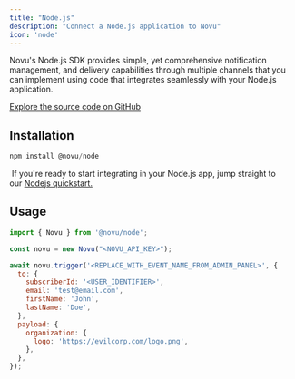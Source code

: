 ```yaml
---
title: "Node.js"
description: "Connect a Node.js application to Novu"
icon: 'node'
---
```


Novu's Node.js SDK provides simple, yet comprehensive notification management, and delivery capabilities through multiple channels that you can implement using code that integrates seamlessly with your Node.js application.

[Explore the source code on GitHub](https://github.com/novuhq/novu/tree/next/packages/node)

## Installation

```js
npm install @novu/node 
```

<Tip> If you're ready to start integrating in your Node.js app, jump straight to our [Nodejs quickstart.](/quickstarts/nodejs)</Tip>

## Usage 

```js
import { Novu } from '@novu/node';

const novu = new Novu("<NOVU_API_KEY>");

await novu.trigger('<REPLACE_WITH_EVENT_NAME_FROM_ADMIN_PANEL>', {
  to: {
    subscriberId: '<USER_IDENTIFIER>',
    email: 'test@email.com',
    firstName: 'John',
    lastName: 'Doe',
  },
  payload: {
    organization: {
      logo: 'https://evilcorp.com/logo.png',
    },
  },
});
```
